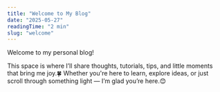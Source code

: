 ```yaml
---
title: "Welcome to My Blog"
date: "2025-05-27"
readingTime: "2 min"
slug: "welcome"
---
```


Welcome to my personal blog!

This space is where I’ll share thoughts, tutorials, tips, and little moments that bring me joy.🍀
Whether you're here to learn, explore ideas, or just scroll through something light — I’m glad you’re here.😊
